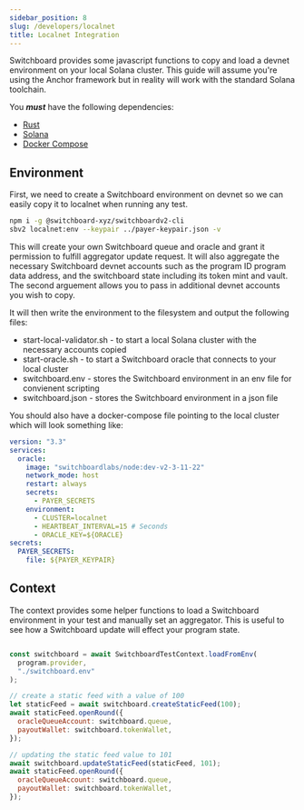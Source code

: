 ```yaml
---
sidebar_position: 8
slug: /developers/localnet
title: Localnet Integration
---
```


Switchboard provides some javascript functions to copy and load a devnet environment on your local Solana cluster. This guide will assume you're using the Anchor framework but in reality will work with the standard Solana toolchain.

You **_must_** have the following dependencies:

- [Rust](https://www.rust-lang.org/tools/install)
- [Solana](https://docs.solana.com/cli/install-solana-cli-tools)
- [Docker Compose](https://docs.docker.com/compose/install)

## Environment

First, we need to create a Switchboard environment on devnet so we can easily copy it to localnet when running any test.

```bash
npm i -g @switchboard-xyz/switchboardv2-cli
sbv2 localnet:env --keypair ../payer-keypair.json -v
```

<!-- ```js

const testEnv = await SwitchboardTestEnvironment.create(payerKeypair, {
  USDC_MINT: new PublicKey("4zMMC9srt5Ri5X14GAgXhaHii3GnPAEERYPJgZJDncDU"),
});
testEnv.writeAll(walletPath, process.cwd());
``` -->

This will create your own Switchboard queue and oracle and grant it permission to fulfill aggregator update request. It will also aggregate the necessary Switchboard devnet accounts such as the program ID program data address, and the switchboard state including its token mint and vault. The second arguement allows you to pass in additional devnet accounts you wish to copy.

It will then write the environment to the filesystem and output the following files:

- start-local-validator.sh - to start a local Solana cluster with the necessary accounts copied
- start-oracle.sh - to start a Switchboard oracle that connects to your local cluster
- switchboard.env - stores the Switchboard environment in an env file for convienent scripting
- switchboard.json - stores the Switchboard environment in a json file

You should also have a docker-compose file pointing to the local cluster which will look something like:

```yaml title="docker-compose.yml"
version: "3.3"
services:
  oracle:
    image: "switchboardlabs/node:dev-v2-3-11-22"
    network_mode: host
    restart: always
    secrets:
      - PAYER_SECRETS
    environment:
      - CLUSTER=localnet
      - HEARTBEAT_INTERVAL=15 # Seconds
      - ORACLE_KEY=${ORACLE}
secrets:
  PAYER_SECRETS:
    file: ${PAYER_KEYPAIR}
```

## Context

The context provides some helper functions to load a Switchboard environment in your test and manually set an aggregator. This is useful to see how a Switchboard update will effect your program state.

```js

const switchboard = await SwitchboardTestContext.loadFromEnv(
  program.provider,
  "./switchboard.env"
);

// create a static feed with a value of 100
let staticFeed = await switchboard.createStaticFeed(100);
await staticFeed.openRound({
  oracleQueueAccount: switchboard.queue,
  payoutWallet: switchboard.tokenWallet,
});

// updating the static feed value to 101
await switchboard.updateStaticFeed(staticFeed, 101);
await staticFeed.openRound({
  oracleQueueAccount: switchboard.queue,
  payoutWallet: switchboard.tokenWallet,
});
```
